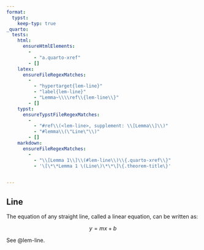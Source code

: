 ```yaml
---
format:
  typst:
    keep-typ: true
_quarto:
  tests:
    html:
      ensureHtmlElements:
        - 
          - "a.quarto-xref"
        - []
    latex:
      ensureFileRegexMatches:
        -
          - "hypertarget{lem-line}"
          - "label{lem-line}"
          - "Lemma~\\\\ref\\{lem-line\\}"
        - []
    typst:
      ensureTypstFileRegexMatches:
        - 
          - "#ref\\(<lem-line>, supplement: \\[Lemma\\]\\)"
          - "#lemma\\(\"Line\"\\)"
        - []
    markdown:
      ensureFileRegexMatches:
        -
          - "\\[Lemma 1\\]\\(#lem-line\\)\\{.quarto-xref\\}"
          - '\[\*\*Lemma 1 \(Line\)\*\*\]\{.theorem-title\}'
    

---
```


::: {#lem-line}

## Line

The equation of any straight line, called a linear equation, can be written as:

$$
y = mx + b
$$
:::

See @lem-line.
